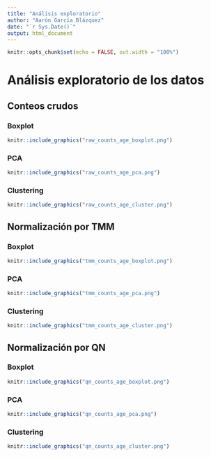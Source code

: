 ```yaml
---
title: "Análisis exploratorio"
author: "Aarón García Blázquez"
date: "`r Sys.Date()`"
output: html_document
---
```


```r
knitr::opts_chunk$set(echo = FALSE, out.width = "100%")
```


# Análisis exploratorio de los datos {.tabset}

## Conteos crudos {.tabset}

### Boxplot

```r
knitr::include_graphics("raw_counts_age_boxplot.png")
```

### PCA

```r
knitr::include_graphics("raw_counts_age_pca.png")
```

### Clustering

```r
knitr::include_graphics("raw_counts_age_cluster.png")
```

## {-}

## Normalización por TMM {.tabset}

### Boxplot

```r
knitr::include_graphics("tmm_counts_age_boxplot.png")
```

### PCA

```r
knitr::include_graphics("tmm_counts_age_pca.png")
```

### Clustering

```r
knitr::include_graphics("tmm_counts_age_cluster.png")
```

## {-}

## Normalización por QN {.tabset}

### Boxplot

```r
knitr::include_graphics("qn_counts_age_boxplot.png")
```

### PCA

```r
knitr::include_graphics("qn_counts_age_pca.png")
```

### Clustering

```r
knitr::include_graphics("qn_counts_age_cluster.png")
```

## {-}